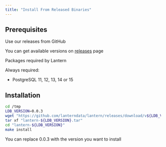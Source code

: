 ```yaml
---
title: "Install From Released Binaries"
---
```


## Prerequisites

Use our releases from GitHub

You can get available versions on [releases](https://github.com/lanterndata/lantern/releases) page

Packages required by Lantern

Always required:

- PostgreSQL 11, 12, 13, 14 or 15

## Installation

```bash
cd /tmp
LDB_VERSION=0.0.3
wget "https://github.com/lanterndata/lantern/releases/download/v${LDB_VERSION}/lantern-${LDB_VERSION}.tar"
tar xf "lantern-${LDB_VERSION}.tar"
cd "lantern-${LDB_VERSION}"
make install
```

<Note>You can replace 0.0.3 with the version you want to install</Note>
